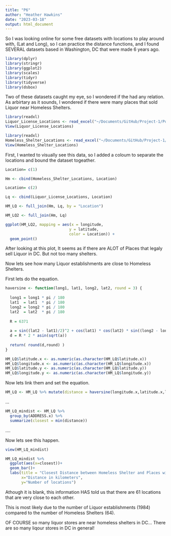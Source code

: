 ```yaml
---
title: "P6"
author: "Heather Hawkins"
date: "2023-03-18"
output: html_document
---
```

So I was looking online for some free datasets with locations to play around with, (Lat and Long), so I can practice the distance functions, and I found SEVERAL datasets based in Washington, DC that were made 6 years ago.


```r
library(dplyr)
library(stringr)
library(ggplot2)
library(scales)
library(tidyr)
library(tidyverse) 
library(dsbox) 
```

Two of these datasets caught my eye, so I wondered if the had any relation. As arbirtary as it sounds, I wondered if there were many places that sold Liquor near Homeless Shelters. 


```r
library(readxl)
Liquor_License_Locations <- read_excel("~/Documents/GitHub/Project-1/Porfolio 5/Liquor License Locations.xlsx")
View(Liquor_License_Locations)

library(readxl)
Homeless_Shelter_Locations <- read_excel("~/Documents/GitHub/Project-1/Porfolio 5/Homeless Shelter Locations.xlsx")
View(Homeless_Shelter_Locations)
```

First, I wanted to visually see this data, so I added a coloum to separate the locations and bound the dataset togeather. 

```r
Location= c(1)

Hm <- cbind(Homeless_Shelter_Locations, Location)

Location= c(2)

Lq <- cbind(Liquor_License_Locations, Location)

HM_LQ <- full_join(Hm, Lq, by = "Location")

HM_LQ2 <- full_join(Hm, Lq)

ggplot(HM_LQ2, mapping = aes(x = longitude,
                            y = latitude,
                            color = Location)) +
  geom_point()
```
After looking at this plot,
It seems as if there are ALOT of Places that legaly sell Liquor in DC. But not too many shelters. 

Now lets see how many Liquor establishments are close to Homeless Shelters. 

First lets do the equation. 


```R
haversine <- function(long1, lat1, long2, lat2, round = 3) {
  
  long1 = long1 * pi / 180
  lat1  = lat1  * pi / 180
  long2 = long2 * pi / 180
  lat2  = lat2  * pi / 180
  
  R = 6371 
  
  a = sin((lat2 - lat1)/2)^2 + cos(lat1) * cos(lat2) * sin((long2 - long1)/2)^2
  d = R * 2 * asin(sqrt(a))
  
  return( round(d,round) ) 
}

HM_LQ$latitude.x <- as.numeric(as.character(HM_LQ$latitude.x))
HM_LQ$longitude.x <- as.numeric(as.character(HM_LQ$longitude.x))
HM_LQ$latitude.y <- as.numeric(as.character(HM_LQ$latitude.y))
HM_LQ$longitude.y <- as.numeric(as.character(HM_LQ$longitude.y))
```

Now lets link them and set the equation. 

```R
HM_LQ <- HM_LQ %>% mutate(distance = haversine(longitude.x,latitude.x,longitude.y,latitude.y))
```
...

```R
HM_LQ_mindist <- HM_LQ %>%
  group_by(ADDRESS.x) %>%
  summarize(closest = min(distance))
```
....

Now lets see this happen. 

```R
view(HM_LQ_mindist)

HM_LQ_mindist %>%
  ggplot(aes(x=closest))+
  geom_bar()+
  labs(title = "Closest Distance between Homeless Shelter and Places with Liqour Licenses",
       x="Distance in kilometers",
       y="Number of locations")
```

Athough it is blank, this information HAS told us that there are 61 locations that are very close to each other. 

This is most likely due to the number of Liquor establishments (1984) compared to the number of Homeless Shelters (64).

OF COURSE so many liquor stores are near homeless shelters in DC... 
There are so many liqour stores in DC in general!